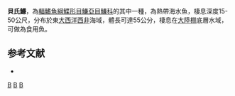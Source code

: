 {{Speciesbox
| taxon = Psettodes bennettii
| binomial_authority = [[Steindachner|Steindachner]], 1870
| status = NE
| status_system = IUCN3.1
| synonyms = *''Psettodes bennetti'', Seindachner, 1870
}}

'''貝氏鰜'''，為[[輻鰭魚綱|輻鰭魚綱]][[鰈形目|鰈形目]][[鰜亞目|鰜亞目]][[鰜科|鰜科]]的其中一種，為熱帶海水魚，棲息深度15-50公尺，分布於東[[大西洋|大西洋]][[西非|西非]]海域，體長可達55公分，棲息在[[大陸棚|大陸棚]]底層水域，可做為食用魚。

==参考文献==
*{{FishBase_species|genus=Psettodes |species=bennettii|year=2014|month=4}}

{{魚類小作品}}
{{Taxonbar}}
[[Category:1870年描述的鱼类|B]]
[[Category:食用魚|B]]
[[Category:鰜屬|B]]